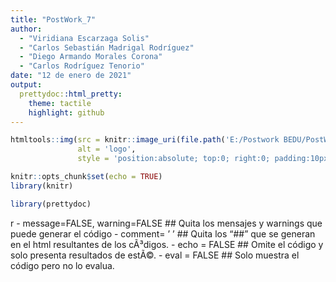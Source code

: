 ```yaml
---
title: "PostWork_7"
author: 
  - "Viridiana Escarzaga Solis"
  - "Carlos Sebastián Madrigal Rodríguez"
  - "Diego Armando Morales Corona"
  - "Carlos Rodríguez Tenorio"
date: "12 de enero de 2021"
output: 
  prettydoc::html_pretty:
    theme: tactile
    highlight: github
---
```


```r
htmltools::img(src = knitr::image_uri(file.path('E:/Postwork BEDU/PostWork 7/BEDU.jpeg')), 
               alt = 'logo', 
               style = 'position:absolute; top:0; right:0; padding:10px;')
```


```r
knitr::opts_chunk$set(echo = TRUE)
library(knitr)
```


```r

library(prettydoc)
```

{r message=FALSE, warning=FALSE, comment= ' '}

- message=FALSE, warning=FALSE  ## Quita los mensajes y warnings que puede generar el código
- comment= ' '  ## Quita los "##" que se generan en el html resultantes de los cÃ³digos.
- echo = FALSE  ## Omite el código y solo presenta resultados de estÃ©.
- eval = FALSE  ## Solo muestra el código pero no lo evalua. 
